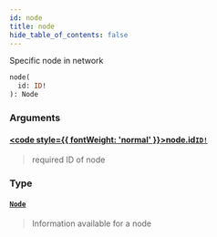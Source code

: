 ```yaml
---
id: node
title: node
hide_table_of_contents: false
---
```








Specific node in network

```graphql
node(
  id: ID!
): Node
```


### Arguments

#### [<code style={{ fontWeight: 'normal' }}>node.<b>id</b></code>](#)<Bullet />[`ID!`](/docs/testnet/graphql/scalars/id) <Badge class="secondary" text="non-null"/> <Badge class="secondary" text="scalar"/>
> required ID of node
> 

### Type

#### [`Node`](/docs/testnet/graphql/objects/node) <Badge class="secondary" text="object"/>
> Information available for a node
> 





